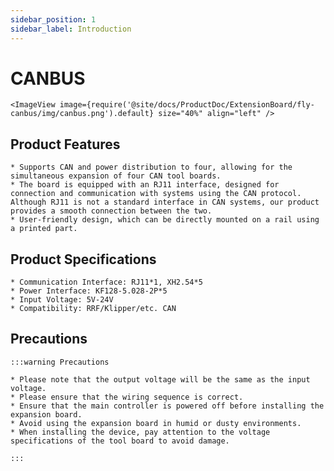```yaml
---
sidebar_position: 1
sidebar_label: Introduction
---
```




# CANBUS

    <ImageView image={require('@site/docs/ProductDoc/ExtensionBoard/fly-canbus/img/canbus.png').default} size="40%" align="left" />


## Product Features

    * Supports CAN and power distribution to four, allowing for the simultaneous expansion of four CAN tool boards.
    * The board is equipped with an RJ11 interface, designed for connection and communication with systems using the CAN protocol. Although RJ11 is not a standard interface in CAN systems, our product provides a smooth connection between the two.
    * User-friendly design, which can be directly mounted on a rail using a printed part.

## Product Specifications

    * Communication Interface: RJ11*1, XH2.54*5
    * Power Interface: KF128-5.028-2P*5
    * Input Voltage: 5V-24V
    * Compatibility: RRF/Klipper/etc. CAN

## Precautions

    :::warning Precautions

    * Please note that the output voltage will be the same as the input voltage.
    * Please ensure that the wiring sequence is correct.
    * Ensure that the main controller is powered off before installing the expansion board.
    * Avoid using the expansion board in humid or dusty environments.
    * When installing the device, pay attention to the voltage specifications of the tool board to avoid damage.

    :::